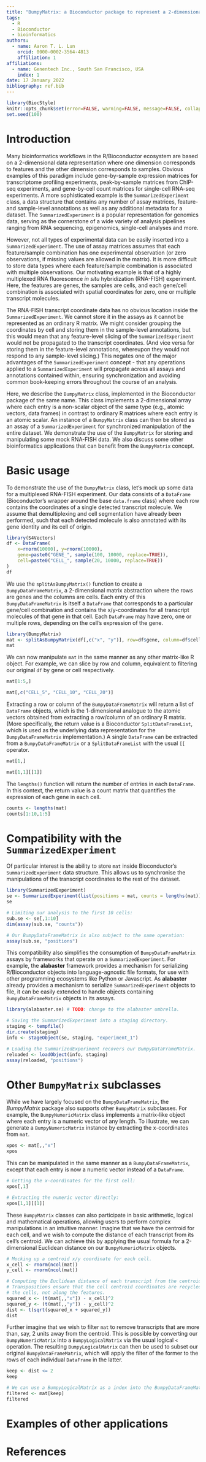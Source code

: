 ```yaml
---
title: "BumpyMatrix: a Bioconductor package to represent a 2-dimensional array of non-scalar objects"
tags:
  - R
  - Bioconductor
  - bioinformatics
authors:
  - name: Aaron T. L. Lun
    orcid: 0000-0002-3564-4813
    affiliation: 1
affiliations:
  - name: Genentech Inc., South San Francisco, USA
    index: 1
date: 17 January 2022
bibliography: ref.bib
---
```


```r
library(BiocStyle)
knitr::opts_chunk$set(error=FALSE, warning=FALSE, message=FALSE, collapse=TRUE)
set.seed(100)
```

# Introduction

Many bioinformatics workflows in the R/Bioconductor ecosystem are based on a 2-dimensional data representation where one dimension corresponds to features and the other dimension corresponds to samples.
Obvious examples of this paradigm include gene-by-sample expression matrices for transcriptome profiling experiments, peak-by-sample matrices from ChIP-seq experiments, and gene-by-cell count matrices for single-cell RNA-seq experiments.
A more sophisticated example is the `SummarizedExperiment` class, a data structure that contains any number of assay matrices, feature- and sample-level annotations as well as any additional metadata for a dataset.
The `SummarizedExperiment` is a popular representation for genomics data, serving as the cornerstone of a wide variety of analysis pipelines ranging from RNA sequencing, epigenomics, single-cell analyses and more.

However, not all types of experimental data can be easily inserted into a `SummarizedExperiment`.
The use of assay matrices assumes that each feature/sample combination has one experimental observation (or zero observations, if missing values are allowed in the matrix).
It is more difficult to store data types where each feature/sample combination is associated with multiple observations.
Our motivating example is that of a highly multiplexed RNA fluorescence _in situ_ hybridization (RNA-FISH) experiment.
Here, the features are genes, the samples are cells, and each gene/cell combination is associated with spatial coordinates for zero, one or multiple transcript molecules.

The RNA-FISH transcript coordinate data has no obvious location inside the `SummarizedExperiment`.
We cannot store it in the assays as it cannot be represented as an ordinary R matrix. 
We might consider grouping the coordinates by cell and storing them in the sample-level annotations, but this would mean that any feature-level slicing of the `SummarizedExperiment` would not be propagated to the transcript coordinates.
(And vice versa for storing them in the feature-level annotations, whereupon they would not respond to any sample-level slicing.)
This negates one of the major advantages of the `SummarizedExperiment` concept - that any operations applied to a `SummarizedExperiment` will propagate across all assays and annotations contained within,
ensuring synchronization and avoiding common book-keeping errors throughout the course of an analysis.

Here, we describe the `BumpyMatrix` class, implemented in the Bioconductor package of the same name.
This class implements a 2-dimensional array where each entry is a non-scalar object of the same type (e.g., atomic vectors, data frames) in contrast to ordinary R matrices where each entry is an atomic scalar.
An instance of a `BumpyMatrix` class can then be stored as an assay of a `SummarizedExperiment` for synchronized manipulation of the entire dataset.
We demonstrate the use of the `BumpyMatrix` for storing and manipulating some mock RNA-FISH data.
We also discuss some other bioinformatics applications that can benefit from the `BumpyMatrix` concept.

# Basic usage

To demonstrate the use of the `BumpyMatrix` class, let's mock up some data for a multiplexed RNA-FISH experiment.
Our data consists of a `DataFrame` (Bioconductor's wrapper around the base `data.frame` class) where each row contains the coordinates of a single detected transcript molecule.
We assume that demultiplexing and cell segmentation have already been performed, such that each detected molecule is also annotated with its gene identity and its cell of origin.

```r
library(S4Vectors)
df <- DataFrame(
    x=rnorm(10000), y=rnorm(10000), 
    gene=paste0("GENE_", sample(100, 10000, replace=TRUE)),
    cell=paste0("CELL_", sample(20, 10000, replace=TRUE))
)
df
```

We use the `splitAsBumpyMatrix()` function to create a `BumpyDataFrameMatrix`, a 2-dimensional matrix abstraction where the rows are genes and the columns are cells.
Each entry of this `BumpyDataFrameMatrix` is itself a `DataFrame` that corresponds to a particular gene/cell combination and contains the x/y-coordinates for all transcript molecules of that gene in that cell.
Each `DataFrame` may have zero, one or multiple rows, depending on the cell's expression of the gene.

```r
library(BumpyMatrix)
mat <- splitAsBumpyMatrix(df[,c("x", "y")], row=df$gene, column=df$cell)
mat
```

We can now manipulate `mat` in the same manner as any other matrix-like R object.
For example, we can slice by row and column, equivalent to filtering our original `df` by gene or cell respectively.

```r
mat[1:5,]

mat[,c("CELL_5", "CELL_10", "CELL_20")]
```

Extracting a row or column of the `BumpyDataFrameMatrix` will return a list of `DataFrame` objects, which is the 1-dimensional analogue to the atomic vectors obtained from extracting a row/column of an ordinary R matrix.
(More specifically, the return value is a Bioconductor `SplitDataFrameList`, which is used as the underlying data representation for the `BumpyDataFrameMatrix` implementation.)
A single `DataFrame` can be extracted from a `BumpyDataFrameMatrix` or a `SplitDataFrameList` with the usual `[[` operator.

```r
mat[1,]

mat[1,1][[1]]
```

The `lengths()` function will return the number of entries in each `DataFrame`.
In this context, the return value is a count matrix that quantifies the expression of each gene in each cell.

```r
counts <- lengths(mat)
counts[1:10,1:5]
```

# Compatibility with the `SummarizedExperiment`

Of particular interest is the ability to store `mat` inside Bioconductor's `SummarizedExperiment` data structure.
This allows us to synchronise the manipulations of the transcript coordinates to the rest of the dataset.

```r
library(SummarizedExperiment)
se <- SummarizedExperiment(list(positions = mat, counts = lengths(mat)))
se

# Limiting our analysis to the first 10 cells:
sub.se <- se[,1:10]
dim(assay(sub.se, "counts"))

# Our BumpyDataFrameMatrix is also subject to the same operation:
assay(sub.se, "positions")
```

This compatibility also simplifies the consumption of `BumpyDataFrameMatrix` assays by frameworks that operate on a `SummarizedExperiment`.
For example, the **alabaster** framework provides a mechanism for serializing R/Bioconductor objects into language-agnostic file formats, for use with other programming ecosystems like Python or Javascript.
As **alabaster** already provides a mechanism to serialize `SummarizedExperiment` objects to file, it can be easily extended to handle objects containing `BumpyDataFrameMatrix` objects in its assays.

```r
library(alabaster.se) # TODO: change to the alabaster umbrella.

# Saving the SummarizedExperiment into a staging directory.
staging <- tempfile()
dir.create(staging)
info <- stageObject(se, staging, "experiment_1")

# Loading the SummarizedExperiment recovers our BumpyDataFrameMatrix.
reloaded <- loadObject(info, staging)
assay(reloaded, "positions")
```

# Other `BumpyMatrix` subclasses

While we have largely focused on the `BumpyDataFrameMatrix`, the _BumpyMatrix_ package also supports other `BumpyMatrix` subclasses.
For example, the `BumpyNumericMatrix` class implements a matrix-like object where each entry is a numeric vector of any length.
To illustrate, we can generate a `BumpyNumericMatrix` instance by extracting the x-coordinates from `mat`.

```r
xpos <- mat[,,"x"]
xpos
```

This can be manipulated in the same manner as a `BumpyDataFrameMatrix`, except that each entry is now a numeric vector instead of a `DataFrame`.

```r
# Getting the x-coordinates for the first cell:
xpos[,1]

# Extracting the numeric vector directly:
xpos[1,1][[1]]
```

These `BumpyMatrix` classes can also participate in basic arithmetic, logical and mathematical operations, allowing users to perform complex manipulations in an intuitive manner.
Imagine that we have the centroid for each cell, and we wish to compute the distance of each transcript from its cell's centroid.
We can achieve this by applying the usual formula for a 2-dimensional Euclidean distance on our `BumpyNumericMatrix` objects.

```r
# Mocking up a centroid x/y coordinate for each cell.
x_cell <- rnorm(ncol(mat))
y_cell <- rnorm(ncol(mat))

# Computing the Euclidean distance of each transcript from the centroid.
# Transpositions ensure that the cell centroid coordinates are recycled along
# the cells, not along the features.
squared_x <- (t(mat[,,"x"]) - x_cell)^2 
squared_y <- (t(mat[,,"y"]) - y_cell)^2
dist <- t(sqrt(squared_x + squared_y))
dist
```

Further imagine that we wish to filter `mat` to remove transcripts that are more than, say, 2 units away from the centroid.
This is possible by converting our `BumpyNumericMatrix` into a `BumpyLogicalMatrix` via the usual logical `<` operation.
The resulting `BumpyLogicalMatrix` can then be used to subset our original `BumpyDataFrameMatrix`, which will apply the filter of the former to the rows of each individual `DataFrame` in the latter.

```r
keep <- dist <= 2
keep

# We can use a BumpyLogicalMatrix as a index into the BumpyDataFrameMatrix.
filtered <- mat[keep]
filtered
```

# Examples of other applications

# References

